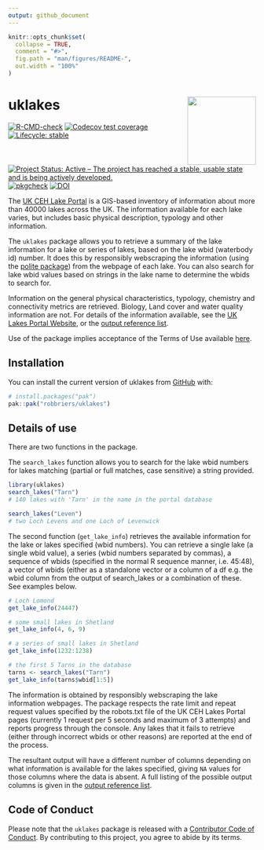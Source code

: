 ```yaml
---
output: github_document
---
```


<!-- README.md is generated from README.Rmd. Please edit that file -->

```r
knitr::opts_chunk$set(
  collapse = TRUE,
  comment = "#>",
  fig.path = "man/figures/README-",
  out.width = "100%"
)
```

# uklakes <img src="man/figures/logo.png" align="right" height="139" alt="" />

<!-- badges: start -->
[![R-CMD-check](https://github.com/robbriers/uklakes/actions/workflows/R-CMD-check.yaml/badge.svg)](https://github.com/robbriers/uklakes/actions/workflows/R-CMD-check.yaml)
[![Codecov test coverage](https://codecov.io/gh/robbriers/uklakes/graph/badge.svg)](https://app.codecov.io/gh/robbriers/uklakes)
[![Lifecycle: stable](https://img.shields.io/badge/lifecycle-stable-brightgreen.svg)](https://lifecycle.r-lib.org/articles/stages.html#stable)
[![Project Status: Active – The project has reached a stable, usable state and is being actively developed.](https://www.repostatus.org/badges/latest/active.svg)](https://www.repostatus.org/#active)
[![pkgcheck](https://github.com/robbriers/uklakes/workflows/pkgcheck/badge.svg)](https://github.com/robbriers/uklakes/actions?query=workflow%3Apkgcheck)
[![DOI](https://zenodo.org/badge/DOI/10.5281/zenodo.15092617.svg)](https://doi.org/10.5281/zenodo.15092617)
<!-- badges: end -->

The [UK CEH Lake Portal](https://uklakes.ceh.ac.uk/) is a GIS-based inventory of information about more than 40000 lakes across the UK. The information available for each lake varies, but includes basic physical description, typology and other information.

The `uklakes` package allows you to retrieve a summary of the lake information for a lake or series of lakes, based on the lake wbid (waterbody id) number. It does this by responsibly webscraping the information (using the [polite package](https://cran.r-project.org/package=polite)) from the webpage of each lake. You can also search for lake wbid values based on strings in the lake name to determine the wbids to search for.

Information on the general physical characteristics, typology, chemistry and connectivity metrics are retrieved. Biology, Land cover and water quality information are not. For details of the information available, see the [UK Lakes Portal Website](https://uklakes.ceh.ac.uk/), or the [output reference list](https://robbriers.github.io/uklakes/articles/uklakes_output_ref.html).

Use of the package implies acceptance of the Terms of Use available [here](https://www.ceh.ac.uk/terms-of-use).

## Installation

You can install the current version of uklakes from [GitHub](https://github.com/) with:

``` r
# install.packages("pak")
pak::pak("robbriers/uklakes")
```

## Details of use

There are two functions in the package.

The `search_lakes` function allows you to search for the lake wbid numbers for lakes matching (partial or full matches, case sensitive) a string provided.

```r
library(uklakes)
search_lakes("Tarn")
# 140 lakes with 'Tarn' in the name in the portal database

search_lakes("Leven")
# two Loch Levens and one Loch of Levenwick
```

The second function (`get_lake_info`) retrieves the available information for the lake or lakes specified (wbid numbers). You can retrieve a single lake (a single wbid value), a series (wbid numbers separated by commas), a sequence of wbids (specified in the normal R sequence manner, i.e. 45:48), a vector of wbids (either as a standalone vector or a column of a df e.g. the wbid column from the output of search_lakes or a combination of these. See examples below.

```r
# Loch Lomond
get_lake_info(24447)

# some small lakes in Shetland
get_lake_info(4, 6, 9)

# a series of small lakes in Shetland
get_lake_info(1232:1238)

# the first 5 Tarns in the database
tarns <- search_lakes("Tarn")
get_lake_info(tarns$wbid[1:5])
```

The information is obtained by responsibly webscraping the lake information webpages. The package respects the rate limit and repeat request values specified by the robots.txt file of the UK CEH Lakes Portal pages (currently 1 request per 5 seconds and maximum of 3 attempts) and reports progress through the console. Any lakes that it fails to retrieve (either through incorrect wbids or other reasons) are reported at the end of the process.

The resultant output will have a different number of columns depending on what information is available for the lakes specified, giving `NA` values for those columns where the data is absent. A full listing of the possible output columns is given in the [output reference list](https://robbriers.github.io/uklakes/articles/uklakes_output_ref.html).

## Code of Conduct
  
Please note that the `uklakes` package is released with a [Contributor Code of Conduct](https://contributor-covenant.org/version/2/1/CODE_OF_CONDUCT.html). By contributing to this project, you agree to abide by its terms.
